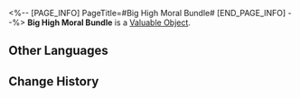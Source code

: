 <%-- [PAGE_INFO]
PageTitle=#Big High Moral Bundle#
[END_PAGE_INFO] --%>
{{Item Infobox
|id          = 300054
|image       = Item Big High Moral Bundle.png{{subst:void|<!--$UPLOAD:<<SpriteOutput/ItemIcon/300054.png>-<Item Big High Moral Bundle.png>-<Item Icons>>-->}}
|type        = Valuable Object
|invCategory = Valuables
|rarity      = 1
|effect      = 
|description = You have so much morals to the point that the High Morals condensed into a greater physical existence and arrived at your side.
}}
{{Description|''"(Trailblazer), you are a paragon!"''}}
'''Big High Moral Bundle''' is a [[Valuable Object]].

==Other Languages==
{{Other Languages
|en   = Big High Moral Bundle
|zhs  = 崇高道德大礼包
|zht  = 崇高道德大禮包
|ja   = 崇高なる道徳詰め合わせパック
|ko   = 숭고한 도덕 패키지
|es   = Gran paquete de la moral
|fr   = Grand pack de moralité
|ru   = Большой набор высокой морали
|th   = แพ็กแต้มคุณธรรมชุดใหญ่
|vi   = Quà Cao Thượng
|de   = Geschenkpaket der hohen Moral
|id   = Bundle Moral Tertinggi
|pt   = Grande Pacote de Alta Moral
}}

==Change History==
{{Change History|2.5}}